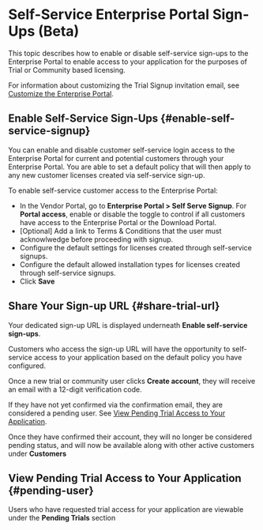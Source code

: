 # Self-Service Enterprise Portal Sign-Ups (Beta)

This topic describes how to enable or disable self-service sign-ups to the Enterprise Portal to enable access to your application for the purposes of Trial or Community based licensing.

For information about customizing the Trial Signup invitation email, see [Customize the Enterprise Portal](enterprise-portal-configure).

## Enable Self-Service Sign-Ups {#enable-self-service-signup}

You can enable and disable customer self-service login access to the Enterprise Portal for current and potential customers through your Enterprise Portal. You are able to set a default policy that will then apply to any new customer licenses created via self-service sign-up.

To enable self-service customer access to the Enterprise Portal:

* In the Vendor Portal, go to **Enterprise Portal > Self Serve Signup**. For **Portal access**, enable or disable the toggle to control if all customers have access to the Enterprise Portal or the Download Portal.
* [Optional] Add a link to Terms & Conditions that the user must acknowlwedge before proceeding with signup.
* Configure the default settings for licenses created through self-service signups.
* Configure the default allowed installation types for licenses created through self-service signups.
* Click **Save**

## Share Your Sign-up URL {#share-trial-url}

Your dedicated sign-up URL is displayed underneath **Enable self-service sign-ups**.

Customers who access the sign-up URL will have the opportunity to self-service access to your application based on the default policy you have configured. 

Once a new trial or community user clicks **Create account**, they will receive an email with a 12-digit verification code. 

If they have not yet confirmed via the confirmation email, they are considered a pending user. See [View Pending Trial Access to Your Application](#pending-user).

Once they have confirmed their account, they will no longer be considered pending status, and will now be available along with other active customers under **Customers**

## View Pending Trial Access to Your Application {#pending-user}

Users who have requested trial access for your application are viewable under the **Pending Trials** section
